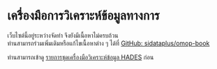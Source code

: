 # เครื่องมือการวิเคราะห์ข้อมูลทางการ

:::{.callout-warning}
เว็บไซต์นี้อยู่ระหว่างจัดทำ จึงยังมีเนื้อหาไม่ครบถ้วน   
ท่านสามารถร่วมเพิ่มเติมหรือแก้ไขเนื้อหาต่าง ๆ ได้ที่ [GitHub: sidataplus/omop-book](https://github.com/sidataplus/omop-book) 
:::

:::{.callout-tip}
ท่านสามารถเข้าดู [รายการชุดเครื่องมือวิเคราะห์ข้อมูล HADES](https://ohdsi.github.io/Hades/packages.html) ก่อน
:::
